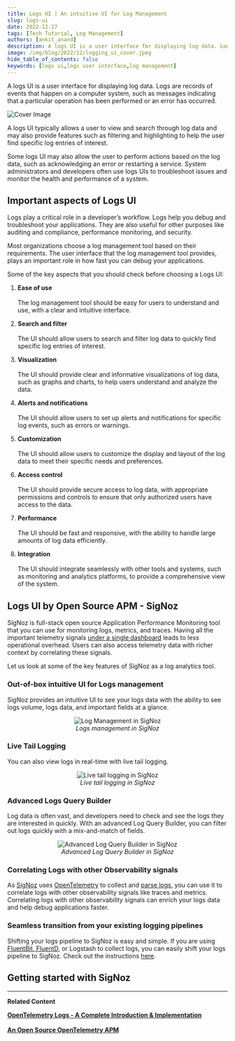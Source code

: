 ```yaml
---
title: Logs UI | An intuitive UI for Log Management
slug: logs-ui
date: 2022-12-27
tags: [Tech Tutorial, Log Management]
authors: [ankit_anand]
description: A logs UI is a user interface for displaying log data. Logs are records of events that happen on a computer system, such as messages indicating that a particular operation has been performed or an error has occurred. ...
image: /img/blog/2022/12/logging_ui_cover.jpeg
hide_table_of_contents: false
keywords: [logs ui,logs user interface,log management]
---
```

A logs UI is a user interface for displaying log data. Logs are records of events that happen on a computer system, such as messages indicating that a particular operation has been performed or an error has occurred.



![Cover Image](/img/blog/2022/12/logging_ui_cover.webp)

A logs UI typically allows a user to view and search through log data and may also provide features such as filtering and highlighting to help the user find specific log entries of interest.

Some logs UI may also allow the user to perform actions based on the log data, such as acknowledging an error or restarting a service. System administrators and developers often use logs UIs to troubleshoot issues and monitor the health and performance of a system.

## Important aspects of Logs UI

Logs play a critical role in a developer’s workflow. Logs help you debug and troubleshoot your applications. They are also useful for other purposes like auditing and compliance, performance monitoring, and security.

Most organizations choose a log management tool based on their requirements. The user interface that the log management tool provides, plays an important role in how fast you can debug your applications.

Some of the key aspects that you should check before choosing a Logs UI:

1. **Ease of use**<br></br>
   The log management tool should be easy for users to understand and use, with a clear and intuitive interface.

2. **Search and filter**<br></br>
   The UI should allow users to search and filter log data to quickly find specific log entries of interest.

3. **Visualization**<br></br>
   The UI should provide clear and informative visualizations of log data, such as graphs and charts, to help users understand and analyze the data.

4. **Alerts and notifications**<br></br>
   The UI should allow users to set up alerts and notifications for specific log events, such as errors or warnings.

5. **Customization**<br></br>
   The UI should allow users to customize the display and layout of the log data to meet their specific needs and preferences.

6. **Access control**<br></br>
   The UI should provide secure access to log data, with appropriate permissions and controls to ensure that only authorized users have access to the data.

7. **Performance**<br></br>
   The UI should be fast and responsive, with the ability to handle large amounts of log data efficiently.

8. **Integration**<br></br>
   The UI should integrate seamlessly with other tools and systems, such as monitoring and analytics platforms, to provide a comprehensive view of the system.

## Logs UI by Open Source APM - SigNoz

SigNoz is full-stack open source Application Performance Monitoring tool that you can use for monitoring logs, metrics, and traces. Having all the important telemetry signals [under a single dashboard](https://signoz.io/blog/single-pane-of-glass-monitoring/) leads to less operational overhead. Users can also access telemetry data with richer context by correlating these signals.

Let us look at some of the key features of SigNoz as a log analytics tool.

### Out-of-box intuitive UI for Logs management

SigNoz provides an intuitive UI to see your logs data with the ability to see logs volume, logs data, and important fields at a glance.

<figure data-zoomable align='center'>
    <img src="/img/blog/common/signoz_logs.webp" alt="Log Management in SigNoz"/>
    <figcaption><i>Logs management in SigNoz</i></figcaption>
</figure>


### Live Tail Logging

You can also view logs in real-time with live tail logging.

<figure data-zoomable align='center'>
    <img src="/img/blog/common/signoz_live_logs.webp" alt="Live tail logging in SigNoz"/>
    <figcaption><i>Live tail logging in SigNoz</i></figcaption>
</figure>


### Advanced Logs Query Builder

Log data is often vast, and developers need to check and see the logs they are interested in quickly. With an advanced Log Query Builder, you can filter out logs quickly with a mix-and-match of fields.

<figure data-zoomable align='center'>
    <img src="/img/blog/common/signoz_log_query_builder.webp" alt="Advanced Log Query Builder in SigNoz"/>
    <figcaption><i>Advanced Log Query Builder in SigNoz</i></figcaption>
</figure>


### Correlating Logs with other Observability signals

As [SigNoz](https://signoz.io/docs/introduction/) uses [OpenTelemetry](https://signoz.io/blog/what-is-opentelemetry/) to collect and [parse logs](https://signoz.io/guides/log-parsing/), you can use it to correlate logs with other observability signals like traces and metrics. Correlating logs with other observability signals can enrich your logs data and help debug applications faster.

### Seamless transition from your existing logging pipelines

Shifting your logs pipeline to SigNoz is easy and simple. If you are using [FluentBit, FluentD](https://signoz.io/blog/fluentd-vs-fluentbit/), or Logstash to collect logs, you can easily shift your logs pipeline to SigNoz. Check out the instructions [here](https://signoz.io/docs/userguide/fluentbit_to_signoz/).

## Getting started with SigNoz

<GetStartedSigNoz />

---

**Related Content**

**[OpenTelemetry Logs - A Complete Introduction & Implementation](https://signoz.io/blog/observability-net/)**<br></br>
**[An Open Source OpenTelemetry APM](https://signoz.io/blog/opentelemetry-apm/)**<br></br>
